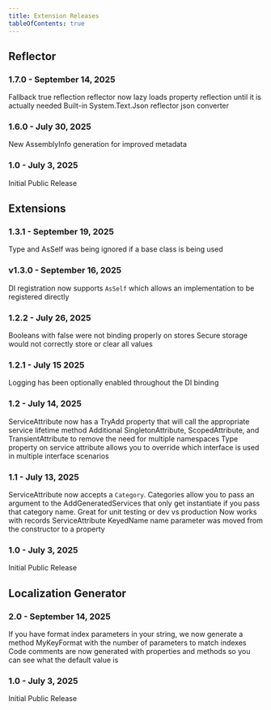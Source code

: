 ```yaml
---
title: Extension Releases
tableOfContents: true
---
```



## Reflector

### 1.7.0 - September 14, 2025
<RN type="enhancement">Fallback true reflection reflector now lazy loads property reflection until it is actually needed</RN>
<RN type="feature">Built-in System.Text.Json reflector json converter</RN>

### 1.6.0 - July 30, 2025
<RN type="feature">New AssemblyInfo generation for improved metadata</RN>

### 1.0 - July 3, 2025
<RN type="feature">Initial Public Release</RN>

## Extensions

### 1.3.1 - September 19, 2025
<RN type="fix">Type and AsSelf was being ignored if a base class is being used</RN>

### v1.3.0 - September 16, 2025
<RN type="enhancement">DI registration now supports `AsSelf` which allows an implementation to be registered directly</RN>

### 1.2.2 - July 26, 2025
<RN type="fix">Booleans with false were not binding properly on stores</RN>
<RN type="fix" platform="iOS">Secure storage would not correctly store or clear all values</RN>

### 1.2.1 - July 15 2025
<RN type="enhancement">Logging has been optionally enabled throughout the DI binding</RN>

### 1.2 - July 14, 2025
<RN type="enhancement">ServiceAttribute now has a TryAdd property that will call the appropriate service lifetime method</RN>
<RN type="enhancement">Additional SingletonAttribute, ScopedAttribute, and TransientAttribute to remove the need for multiple namespaces</RN>
<RN type="enhancement">Type property on service attribute allows you to override which interface is used in multiple interface scenarios</RN>

### 1.1 - July 13, 2025
<RN type="feature">ServiceAttribute now accepts a `Category`.  Categories allow you to pass an argument to the AddGeneratedServices that only get instantiate if you pass that category name.  Great for unit testing or dev vs production</RN>
<RN type="enhancement">Now works with records</RN>
<RN type="fix" breaking={true}>ServiceAttribute KeyedName name parameter was moved from the constructor to a property</RN>

### 1.0 - July 3, 2025
<RN type="feature">Initial Public Release</RN>

## Localization Generator

### 2.0 - September 14, 2025
<RN type="feature">If you have format index parameters in your string, we now generate a method MyKeyFormat with the number of parameters to match indexes</RN>
<RN type="enhancement">Code comments are now generated with properties and methods so you can see what the default value is</RN>

### 1.0 - July 3, 2025
<RN type="feature">Initial Public Release</RN>